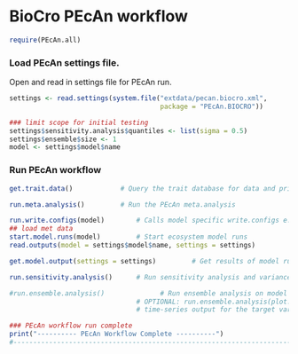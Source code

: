 BioCro PEcAn workflow
======================

```r
require(PEcAn.all)
```
### Load PEcAn settings file.

Open and read in settings file for PEcAn run.


```r
settings <- read.settings(system.file("extdata/pecan.biocro.xml",
                                      package = "PEcAn.BIOCRO"))

### limit scope for initial testing
settings$sensitivity.analysis$quantiles <- list(sigma = 0.5)
settings$ensemble$size <- 1
model <- settings$model$name

```
### Run PEcAn workflow

```r

get.trait.data()        	# Query the trait database for data and priors

run.meta.analysis()     	# Run the PEcAn meta.analysis
```



```r
run.write.configs(model)        # Calls model specific write.configs e.g. write.config.ed.R
## load met data
start.model.runs(model)         # Start ecosystem model runs
read.outputs(model = settings$model$name, settings = settings)

get.model.output(settings = settings)         # Get results of model runs

run.sensitivity.analysis()      # Run sensitivity analysis and variance decomposition on model output

#run.ensemble.analysis()		      # Run ensemble analysis on model output. 
                                # OPTIONAL: run.ensemble.analysis(plot.timeseries=TRUE) to get an esemble 
                                # time-series output for the target variables set in the PEcAn.xml file

### PEcAn workflow run complete
print("---------- PEcAn Workflow Complete ----------")
#--------------------------------------------------------------------------------------------------#
```
